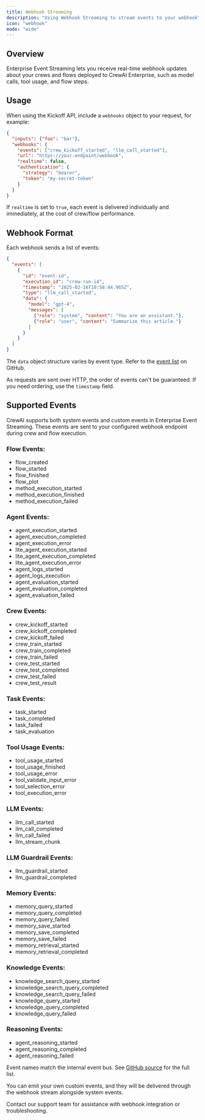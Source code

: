 ```yaml
---
title: Webhook Streaming
description: "Using Webhook Streaming to stream events to your webhook"
icon: "webhook"
mode: "wide"
---
```


## Overview

Enterprise Event Streaming lets you receive real-time webhook updates about your crews and flows deployed to 
CrewAI Enterprise, such as model calls, tool usage, and flow steps.

## Usage

When using the Kickoff API, include a `webhooks` object to your request, for example:

```json
{
  "inputs": {"foo": "bar"},
  "webhooks": {
    "events": ["crew_kickoff_started", "llm_call_started"],
    "url": "https://your.endpoint/webhook",
    "realtime": false,
    "authentication": {
      "strategy": "bearer",
      "token": "my-secret-token"
    }
  }
}
```

If `realtime` is set to `true`, each event is delivered individually and immediately, at the cost of crew/flow performance.

## Webhook Format

Each webhook sends a list of events:

```json
{
  "events": [
    {
      "id": "event-id",
      "execution_id": "crew-run-id",
      "timestamp": "2025-02-16T10:58:44.965Z",
      "type": "llm_call_started",
      "data": {
        "model": "gpt-4",
        "messages": [
          {"role": "system", "content": "You are an assistant."},
          {"role": "user", "content": "Summarize this article."}
        ]
      }
    }
  ]
}
```

The `data` object structure varies by event type. Refer to the [event list](https://github.com/crewAIInc/crewAI/tree/main/src/crewai/utilities/events) on GitHub.

As requests are sent over HTTP, the order of events can't be guaranteed. If you need ordering, use the `timestamp` field.

## Supported Events

CrewAI supports both system events and custom events in Enterprise Event Streaming. These events are sent to your configured webhook endpoint during crew and flow execution.

### Flow Events:

  - flow_created
  - flow_started
  - flow_finished
  - flow_plot
  - method_execution_started
  - method_execution_finished
  - method_execution_failed

### Agent Events:

  - agent_execution_started
  - agent_execution_completed
  - agent_execution_error
  - lite_agent_execution_started
  - lite_agent_execution_completed
  - lite_agent_execution_error
  - agent_logs_started
  - agent_logs_execution
  - agent_evaluation_started
  - agent_evaluation_completed
  - agent_evaluation_failed

### Crew Events:

  - crew_kickoff_started
  - crew_kickoff_completed
  - crew_kickoff_failed
  - crew_train_started
  - crew_train_completed
  - crew_train_failed
  - crew_test_started
  - crew_test_completed
  - crew_test_failed
  - crew_test_result

### Task Events:

  - task_started
  - task_completed
  - task_failed
  - task_evaluation

### Tool Usage Events:

  - tool_usage_started
  - tool_usage_finished
  - tool_usage_error
  - tool_validate_input_error
  - tool_selection_error
  - tool_execution_error

### LLM Events:

  - llm_call_started
  - llm_call_completed
  - llm_call_failed
  - llm_stream_chunk

### LLM Guardrail Events:

  - llm_guardrail_started
  - llm_guardrail_completed

### Memory Events:

  - memory_query_started
  - memory_query_completed
  - memory_query_failed
  - memory_save_started
  - memory_save_completed
  - memory_save_failed
  - memory_retrieval_started
  - memory_retrieval_completed

### Knowledge Events:

  - knowledge_search_query_started
  - knowledge_search_query_completed
  - knowledge_search_query_failed
  - knowledge_query_started
  - knowledge_query_completed
  - knowledge_query_failed

### Reasoning Events:

  - agent_reasoning_started
  - agent_reasoning_completed
  - agent_reasoning_failed

Event names match the internal event bus. See [GitHub source](https://github.com/crewAIInc/crewAI/tree/main/src/crewai/utilities/events) for the full list.

You can emit your own custom events, and they will be delivered through the webhook stream alongside system events.

<Card title="Need Help?" icon="headset" href="mailto:support@crewai.com">
  Contact our support team for assistance with webhook integration or troubleshooting.
</Card>